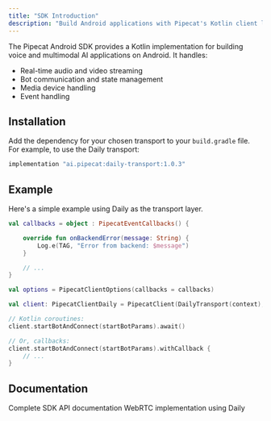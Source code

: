 ```yaml
---
title: "SDK Introduction"
description: "Build Android applications with Pipecat's Kotlin client library"
---
```


The Pipecat Android SDK provides a Kotlin implementation for building voice and multimodal AI applications on Android. It handles:

- Real-time audio and video streaming
- Bot communication and state management
- Media device handling
- Event handling

## Installation

Add the dependency for your chosen transport to your `build.gradle` file. For example, to use the Daily transport:

```gradle
implementation "ai.pipecat:daily-transport:1.0.3"
```

## Example

Here's a simple example using Daily as the transport layer.

```kotlin
val callbacks = object : PipecatEventCallbacks() {

    override fun onBackendError(message: String) {
        Log.e(TAG, "Error from backend: $message")
    }

    // ...
}

val options = PipecatClientOptions(callbacks = callbacks)

val client: PipecatClientDaily = PipecatClient(DailyTransport(context), options)

// Kotlin coroutines:
client.startBotAndConnect(startBotParams).await()

// Or, callbacks:
client.startBotAndConnect(startBotParams).withCallback {
    // ...
}
```

## Documentation

<CardGroup cols={2}>
  <Card
    title="API Reference"
    icon="book"
    href="https://docs-android.rtvi.ai/"
  >
    Complete SDK API documentation
  </Card>

  <Card title="Daily Transport" icon="network-wired" href="./transports/daily">
    WebRTC implementation using Daily
  </Card>
</CardGroup>
